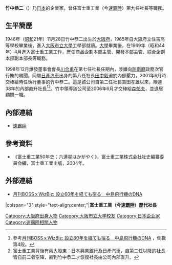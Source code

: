 {{Infobox Person
| name        = 竹中恭二
| image       = 
| caption     = 
| birth_date  = 1946年11月28日
| birth_place = {{JPN}}[[大阪府|大阪府]]
| death_date  = 
| death_place = 
| education   = [[大阪市立大學|大阪市立大學]]工學部
| occupation  = 富士重工業（今[[速霸陸|速霸陸]]）第九任社長<br>（2001年6月至2006年6月）
| spouse      = 
| parents     = 
| children    = 
}}
{{japanese|japanese=竹中恭二|kana=たけなか きょうじ|romaji=Takenaka Kyōji|image=}}
'''竹中恭二'''（{{bd|1946年|11月28日|||catIdx=竹中}}）乃[[日本|日本]]的企業家，曾任富士重工業（今[[速霸陸|速霸陸]]）第九任社長等職務。

== 生平簡歷 ==
1946年（[[昭和|昭和]]21年）11月28日竹中恭二出生於[[大阪府|大阪府]]，1965年自大阪府立住吉高等學校畢業後，進入[[大阪市立大學|大阪市立大學]]工學部就讀。[[大學|大學]]畢業後，在1969年（昭和44年）4月進入富士重工業工作，歷任商品企劃本部主管、開發本部主管、綜合企劃本部副本部長等職務。

1998年12月爆發董事會會長[[川合勇|川合勇]]在第七任社長任期內，涉嫌向[[防衛省|防衛廳]]政務次官行賄的醜聞。同屬[[日產汽車|日產汽車]]出身的第八任社長[[田中毅_(富士重工業)|田中毅]]迫於內部壓力，2001年6月時交棒給時任執行董事的竹中恭二。這是該公司自第二任社長吉田孝雄以來，睽違38年的內部直升社長<ref>參考{{ja}}[http://boss.wizbiz.me/special/special1305_05.html 月刊BOSSｘWizBiz: 設立60年を経ても宿る　中島飛行機のDNA] {{Wayback|url=http://boss.wizbiz.me/special/special1305_05.html |date=20140222161709 }}，倒數第4段。</ref><ref>富士重工業背後有兩大股東：日本興業銀行及日產汽車，自第二任以降的社長皆自前二者空降，直到竹中恭二才恢復社長由公司內部直升。</ref>。竹中領導該公司至2006年6月才交棒給[[森郁夫_(富士重工業)|森郁夫]]，並退居顧問一職。

== 內部連結 ==
* [[速霸陸|速霸陸]]

== 參考資料 ==
* 《富士重工業50年史：六連星はかがやく》，富士重工業株式会社社史編纂委員会編，富士重工業出版，2004年。
{{reflist}}

== 外部連結 ==
* {{ja}}[http://boss.wizbiz.me/special/special1305_05.html 月刊BOSSｘWizBiz: 設立60年を経ても宿る　中島飛行機のDNA] {{Wayback|url=http://boss.wizbiz.me/special/special1305_05.html |date=20140222161709 }}

{{start box}}
|colspan="3" style="text-align:center;"|'''富士重工業（今[[速霸陸|速霸陸]]）歷代社長'''
{{s-before|[[田中毅_(富士重工業)|田中毅]]}}
{{s-title|第9任社長|2001年6月－2006年6月}}
{{s-after|[[森郁夫_(富士重工業)|森郁夫]]}}
{{end box}}
{{DEFAULTSORT:Takenaka}}
[[Category:大阪府出身人物|Category:大阪府出身人物]]
[[Category:大阪市立大学校友|Category:大阪市立大学校友]]
[[Category:日本企业家|Category:日本企业家]]
[[Category:速霸陸相關人物|Category:速霸陸相關人物]]